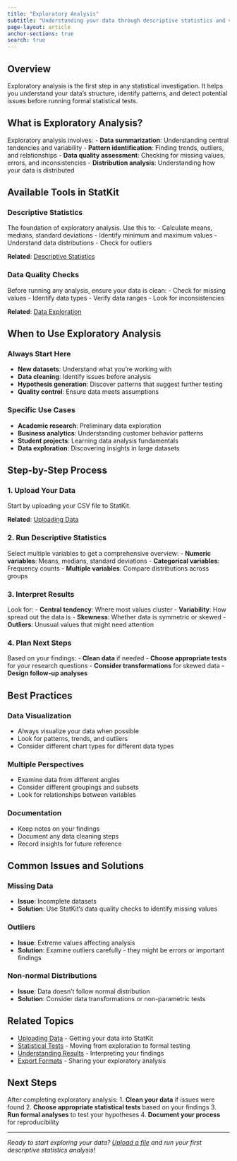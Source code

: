 ```yaml
---
title: "Exploratory Analysis"
subtitle: "Understanding your data through descriptive statistics and visualization"
page-layout: article
anchor-sections: true
search: true
---
```


## Overview

Exploratory analysis is the first step in any statistical investigation. It helps you understand your data's structure, identify patterns, and detect potential issues before running formal statistical tests.

## What is Exploratory Analysis?

Exploratory analysis involves:
- **Data summarization**: Understanding central tendencies and variability
- **Pattern identification**: Finding trends, outliers, and relationships
- **Data quality assessment**: Checking for missing values, errors, and inconsistencies
- **Distribution analysis**: Understanding how your data is distributed

## Available Tools in StatKit

### Descriptive Statistics
The foundation of exploratory analysis. Use this to:
- Calculate means, medians, standard deviations
- Identify minimum and maximum values
- Understand data distributions
- Check for outliers

**Related**: [Descriptive Statistics](../statistical-tests/descriptive-statistics.qmd)

### Data Quality Checks
Before running any analysis, ensure your data is clean:
- Check for missing values
- Identify data types
- Verify data ranges
- Look for inconsistencies

**Related**: [Data Exploration](../data-management/data-exploration.qmd)

## When to Use Exploratory Analysis

### Always Start Here
- **New datasets**: Understand what you're working with
- **Data cleaning**: Identify issues before analysis
- **Hypothesis generation**: Discover patterns that suggest further testing
- **Quality control**: Ensure data meets assumptions

### Specific Use Cases
- **Academic research**: Preliminary data exploration
- **Business analytics**: Understanding customer behavior patterns
- **Student projects**: Learning data analysis fundamentals
- **Data exploration**: Discovering insights in large datasets

## Step-by-Step Process

### 1. Upload Your Data
Start by uploading your CSV file to StatKit.

**Related**: [Uploading Data](../data-management/uploading-data.qmd)

### 2. Run Descriptive Statistics
Select multiple variables to get a comprehensive overview:
- **Numeric variables**: Means, medians, standard deviations
- **Categorical variables**: Frequency counts
- **Multiple variables**: Compare distributions across groups

### 3. Interpret Results
Look for:
- **Central tendency**: Where most values cluster
- **Variability**: How spread out the data is
- **Skewness**: Whether data is symmetric or skewed
- **Outliers**: Unusual values that might need attention

### 4. Plan Next Steps
Based on your findings:
- **Clean data** if needed
- **Choose appropriate tests** for your research questions
- **Consider transformations** for skewed data
- **Design follow-up analyses**

## Best Practices

### Data Visualization
- Always visualize your data when possible
- Look for patterns, trends, and outliers
- Consider different chart types for different data types

### Multiple Perspectives
- Examine data from different angles
- Consider different groupings and subsets
- Look for relationships between variables

### Documentation
- Keep notes on your findings
- Document any data cleaning steps
- Record insights for future reference

## Common Issues and Solutions

### Missing Data
- **Issue**: Incomplete datasets
- **Solution**: Use StatKit's data quality checks to identify missing values

### Outliers
- **Issue**: Extreme values affecting analysis
- **Solution**: Examine outliers carefully - they might be errors or important findings

### Non-normal Distributions
- **Issue**: Data doesn't follow normal distribution
- **Solution**: Consider data transformations or non-parametric tests

## Related Topics

- [Uploading Data](../data-management/uploading-data.qmd) - Getting your data into StatKit
- [Statistical Tests](../statistical-tests/descriptive-statistics.qmd) - Moving from exploration to formal testing
- [Understanding Results](../results/understanding-results.qmd) - Interpreting your findings
- [Export Formats](../results/export-formats.qmd) - Sharing your exploratory analysis

## Next Steps

After completing exploratory analysis:
1. **Clean your data** if issues were found
2. **Choose appropriate statistical tests** based on your findings
3. **Run formal analyses** to test your hypotheses
4. **Document your process** for reproducibility

---

*Ready to start exploring your data? [Upload a file](https://statisticskit.com) and run your first descriptive statistics analysis!* 